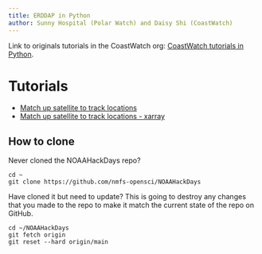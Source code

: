 ```yaml
---
title: ERDDAP in Python
author: Sunny Hospital (Polar Watch) and Daisy Shi (CoastWatch)
---
```


Link to originals tutorials in the CoastWatch org: [CoastWatch tutorials in Python](https://github.com/coastwatch-training/Workshops/tree/main/NMFS-HackHour-Cloud-JupyterHubs/15March2024-Python).

# Tutorials

* [Match up satellite to track locations](matchup-satellite-data-to-track-locations.html)
* [Match up satellite to track locations - xarray](satellite_matchups_to_track_locations_xarray.html)

## How to clone

Never cloned the NOAAHackDays repo?
```
cd ~
git clone https://github.com/nmfs-opensci/NOAAHackDays
```

Have cloned it but need to update? This is going to destroy any changes that you made to the repo to make it match the current state of the repo on GitHub.

```  
cd ~/NOAAHackDays
git fetch origin
git reset --hard origin/main
```


